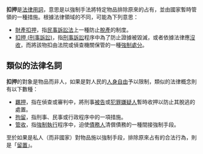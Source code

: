 '''扣押'''是[[法律语言|法律用詞]]，意思是以強制手法將特定物品排除原來的占有，並由國家暫時管領的一種措施。根據法律領域的不同，可能為下列意思：

*[[財產扣押|財產扣押]]，指[[民事訴訟法|民事訴訟法]]上一種防止[[脫產|脫產]]的制度。
*[[扣押_(刑事訴訟)|扣押 (刑事訴訟)]]，指[[刑事訴訟|刑事訴訟]]程序中為了防止證據被毀滅，或者依據法律應[[沒收|沒收]]，而將該物扣由法院或偵查機關保管的一種[[強制處分|強制處分]]。

== 類似的法律名詞 ==
'''扣押'''的對象是物品而非人，如果是對人民的[[人身自由|人身自由]]予以限制，類似的法律概念則有以下數種：

*[[羈押|羈押]]，指在偵查或審判中，將刑事[[被告|被告]]或[[犯罪嫌疑人|犯罪嫌疑人]]暫時收押以防止其脫逃的處置。
*[[拘留|拘留]]，指刑事、民事或行政程序中的一項措施。
*[[管收|管收]]，指[[強制執行|強制執行]]程序中，迫使[[債務人|債務人]]清償債務的一種間接強制手段。

至於如果是私人（而非國家）對物品施以強制手段，排除原來占有的合法行為，則是「[[留置權|留置]]」。

{{disambig|cat=二字消歧义}}